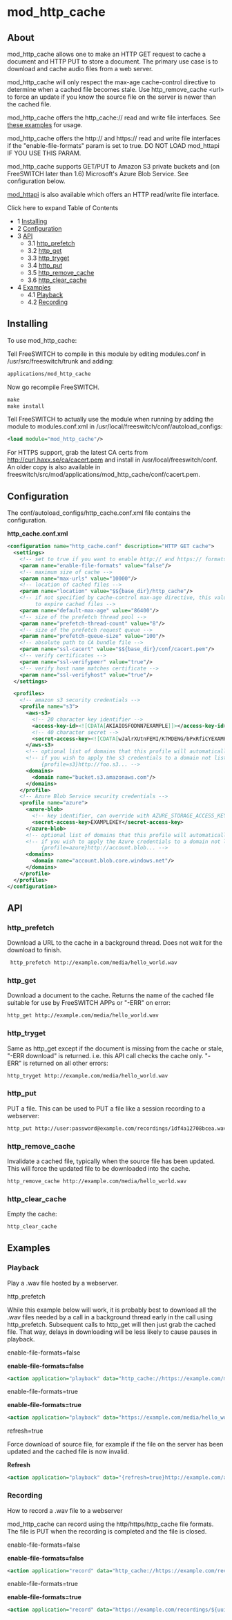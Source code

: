 
# mod_http_cache 

 

## About

mod\_http\_cache allows one to make an HTTP GET request to cache a document and HTTP PUT to store a document. The primary use case is to download and cache audio files from a web server.

mod\_http\_cache will only respect the max-age cache-control directive to determine when a cached file becomes stale. Use http\_remove\_cache &lt;url> to force an update if you know the source file on the server is newer than the cached file.

mod\_http\_cache offers the http\_cache:// read and write file interfaces. See [these examples](mod_http_cache_6587452.mdx#examples) for usage.

mod\_http\_cache offers the http:// and https:// read and write file interfaces if the "enable-file-formats" param is set to true. DO NOT LOAD mod\_httapi IF YOU USE THIS PARAM.

mod\_http\_cache supports GET/PUT to Amazon S3 private buckets and (on FreeSWITCH later than 1.6) Microsoft's Azure Blob Service. See configuration below.

[mod\_httapi](./mod_httapi_3966423.mdx#about) is also available which offers an HTTP read/write file interface.

Click here to expand Table of Contents

* 1 [Installing](#installing)
* 2 [Configuration](#configuration)
* 3 [API](#http_put)  
   * 3.1 [http\_prefetch](#http_prefetch)  
   * 3.2 [http\_get](#http_get)  
   * 3.3 [http\_tryget](#http_tryget)  
   * 3.4 [http\_put](#http_put)  
   * 3.5 [http\_remove\_cache](#http_remove_cache)  
   * 3.6 [http\_clear\_cache](#http_clear_cache)
* 4 [Examples](#examples)  
   * 4.1 [Playback](#playback)  
   * 4.2 [Recording](#recording)

## Installing

To use mod\_http\_cache:

Tell FreeSWITCH to compile in this module by editing modules.conf in /usr/src/freeswitch/trunk and adding:

```xml
applications/mod_http_cache
```

Now go recompile FreeSWITCH.

```xml
make
make install 
```

Tell FreeSWITCH to actually use the module when running by adding the module to modules.conf.xml in /usr/local/freeswitch/conf/autoload\_configs:

```xml
<load module="mod_http_cache"/>
```

For HTTPS support, grab the latest CA certs from <http://curl.haxx.se/ca/cacert.pem> and install in /usr/local/freeswitch/conf. An older copy is also available in freeswitch/src/mod/applications/mod\_http\_cache/conf/cacert.pem.

## Configuration

The conf/autoload\_configs/http\_cache.conf.xml file contains the configuration.

**http\_cache.conf.xml**

```xml
<configuration name="http_cache.conf" description="HTTP GET cache">
  <settings>
    <!-- set to true if you want to enable http:// and https:// formats.  Do not use if mod_httapi is also loaded -->
    <param name="enable-file-formats" value="false"/>
    <!-- maximum size of cache -->
    <param name="max-urls" value="10000"/>
    <!-- location of cached files -->
    <param name="location" value="$${base_dir}/http_cache"/>
    <!-- if not specified by cache-control max-age directive, this value will be used
         to expire cached files -->
    <param name="default-max-age" value="86400"/>
    <!-- size of the prefetch thread pool -->
    <param name="prefetch-thread-count" value="8"/>
    <!-- size of the prefetch request queue -->
    <param name="prefetch-queue-size" value="100"/>
    <!-- absolute path to CA bundle file -->
    <param name="ssl-cacert" value="$${base_dir}/conf/cacert.pem"/>
    <!-- verify certificates -->
    <param name="ssl-verifypeer" value="true"/>
    <!-- verify host name matches certificate -->
    <param name="ssl-verifyhost" value="true"/>
  </settings>

  <profiles>
    <!-- amazon s3 security credentials -->
    <profile name="s3">
      <aws-s3>
        <!-- 20 character key identifier -->
        <access-key-id><![CDATA[AKIAIOSFODNN7EXAMPLE]]></access-key-id>
        <!-- 40 character secret -->
        <secret-access-key><![CDATA[wJalrXUtnFEMI/K7MDENG/bPxRfiCYEXAMPLEKEY]]></secret-access-key>
      </aws-s3>
      <!-- optional list of domains that this profile will automatically be applied to -->
      <!-- if you wish to apply the s3 credentials to a domain not listed here, then use
           {profile=s3}http://foo.s3... -->
      <domains>
        <domain name="bucket.s3.amazonaws.com"/>
      </domains>
    </profile>
    <!-- Azure Blob Service security credentials -->
    <profile name="azure">
      <azure-blob>
        <!-- key identifier, can override with AZURE_STORAGE_ACCESS_KEY environment variable -->
        <secret-access-key>EXAMPLEKEY</secret-access-key>
      </azure-blob>
      <!-- optional list of domains that this profile will automatically be applied to -->
      <!-- if you wish to apply the Azure credentials to a domain not listed here, then use
           {profile=azure}http://account.blob... -->
      <domains>
        <domain name="account.blob.core.windows.net"/>
      </domains>
    </profile>
  </profiles>
</configuration> 
```

## API

### http_prefetch

Download a URL to the cache in a background thread. Does not wait for the download to finish.

```xml
 http_prefetch http://example.com/media/hello_world.wav
```

### http_get

Download a document to the cache. Returns the name of the cached file suitable for use by FreeSWITCH APPs or "-ERR" on error:

```xml
http_get http://example.com/media/hello_world.wav
```

### http_tryget

Same as http\_get except if the document is missing from the cache or stale, "-ERR download" is returned. i.e. this API call checks the cache only. "-ERR" is returned on all other errors:

```xml
http_tryget http://example.com/media/hello_world.wav
```

### http_put

PUT a file. This can be used to PUT a file like a session recording to a webserver:

```xml
http_put http://user:password@example.com/recordings/1df4a12708bcea.wav /tmp/1df4a12708bcea.wav
```

### http_remove_cache

Invalidate a cached file, typically when the source file has been updated. This will force the updated file to be downloaded into the cache.

```xml
http_remove_cache http://example.com/media/hello_world.wav
```

  
### http_clear_cache

Empty the cache:

```xml
http_clear_cache
```

## Examples

### Playback

Play a .wav file hosted by a webserver.

http\_prefetch

While this example below will work, it is probably best to download all the .wav files needed by a call in a background thread early in the call using http\_prefetch. Subsequent calls to http\_get will then just grab the cached file. That way, delays in downloading will be less likely to cause pauses in playback.

  
enable-file-formats=false

**enable-file-formats=false**

```xml
<action application="playback" data="http_cache://https://example.com/media/hello_world.wav"/>
```

  
enable-file-formats=true

**enable-file-formats=true**

```xml
<action application="playback" data="https://example.com/media/hello_world.wav"/>
```

  
refresh=true

Force download of source file, for example if the file on the server has been updated and the cached file is now invalid.  

**Refresh**

```xml
<action application="playback" data="{refresh=true}http://example.com/awesome.wav"/>

```

  
### Recording

How to record a .wav file to a webserver

mod\_http\_cache can record using the http/https/http\_cache file formats. The file is PUT when the recording is completed and the file is closed. 

enable-file-formats=false

**enable-file-formats=false**

```xml
<action application="record" data="http_cache://https://example.com/recordings/${uuid}.wav"/>
```

enable-file-formats=true

**enable-file-formats=true**

```xml
<action application="record" data="https://example.com/recordings/${uuid}.wav"/>
```


